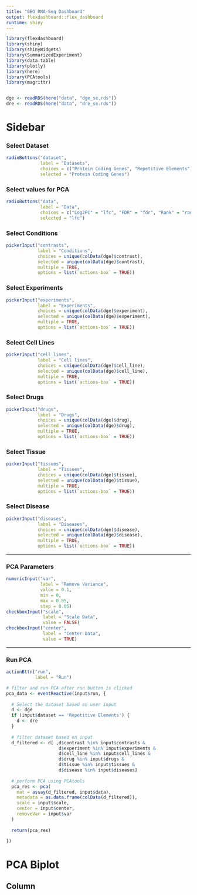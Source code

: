 ```yaml
---
title: "GEO RNA-Seq Dashboard"
output: flexdashboard::flex_dashboard
runtime: shiny
---
```


```r
library(flexdashboard)
library(shiny)
library(shinyWidgets)
library(SummarizedExperiment)
library(data.table)
library(plotly)
library(here)
library(PCAtools)
library(magrittr)


dge <- readRDS(here("data", "dge_se.rds"))
dre <- readRDS(here("data", "dre_se.rds"))
```

Sidebar {.sidebar data-width=500}
=======================================================================

### Select Dataset

```r
radioButtons("dataset",
             label = "Datasets",
             choices = c("Protein Coding Genes", "Repetitive Elements"),
             selected = "Protein Coding Genes")
```

### Select values for PCA

```r
radioButtons("data",
             label = "Data",
             choices = c("Log2FC" = "lfc", "FDR" = "fdr", "Rank" = "rank"),
             selected = "lfc")
```

### Select Conditions

```r
pickerInput("contrasts",
            label = "Conditions",
            choices = unique(colData(dge)$contrast),
            selected = unique(colData(dge)$contrast),
            multiple = TRUE,
            options = list(`actions-box` = TRUE))
```

### Select Experiments

```r
pickerInput("experiments",
            label = "Experiments",
            choices = unique(colData(dge)$experiment),
            selected = unique(colData(dge)$experiment),
            multiple = TRUE,
            options = list(`actions-box` = TRUE))
```

### Select Cell Lines

```r
pickerInput("cell_lines",
            label = "Cell lines",
            choices = unique(colData(dge)$cell_line),
            selected = unique(colData(dge)$cell_line),
            multiple = TRUE,
            options = list(`actions-box` = TRUE))
```

### Select Drugs

```r
pickerInput("drugs",
            label = "Drugs",
            choices = unique(colData(dge)$drug),
            selected = unique(colData(dge)$drug),
            multiple = TRUE,
            options = list(`actions-box` = TRUE))
```

### Select Tissue

```r
pickerInput("tissues",
            label = "Tissues",
            choices = unique(colData(dge)$tissue),
            selected = unique(colData(dge)$tissue),
            multiple = TRUE,
            options = list(`actions-box` = TRUE))
```

### Select Disease

```r
pickerInput("diseases",
            label = "Diseases",
            choices = unique(colData(dge)$disease),
            selected = unique(colData(dge)$disease),
            multiple = TRUE,
            options = list(`actions-box` = TRUE))
```

---

### PCA Parameters

```r
numericInput("var",
             label = "Remove Variance",
             value = 0.1,
             min = 0,
             max = 0.95,
             step = 0.05)
checkboxInput("scale",
              label = "Scale Data",
              value = FALSE)
checkboxInput("center",
              label = "Center Data",
              value = TRUE)
```

---

### Run PCA

```r
actionBttn("run",
           label = "Run")

# filter and run PCA after run button is clicked
pca_data <- eventReactive(input$run, {
  
  # Select the dataset based on user input
  d <- dge
  if (input$dataset == 'Repetitive Elements') {
    d <- dre
  }
  
  # filter dataset based on input
  d_filtered <- d[ ,d$contrast %in% input$contrasts &
                    d$experiment %in% input$experiments &
                    d$cell_line %in% input$cell_lines &
                    d$drug %in% input$drugs &
                    d$tissue %in% input$tissues &
                    d$disease %in% input$diseases]
  
  # perform PCA using PCAtools
  pca_res <- pca(
    mat = assay(d_filtered, input$data),
    metadata = as.data.frame(colData(d_filtered)),
    scale = input$scale,
    center = input$center,
    removeVar = input$var
  )
  
  return(pca_res)

})
```

PCA Biplot {style="position:relative;"}
=======================================================================

Column {style="height:100pc;"}
-----------------------------------------------------------------------

```r
# Create options for modifying biplot
selectInput("col",
            label = "Color by:",
            choices = c("tissue", "cell_line", "drug", "disease", "experiment"),
            selected = "tissue")
selectInput("x_axis",
            label = "x-axis",
            choices = paste0("PC", 1:10),
            selected = "PC1")
selectInput("y_axis",
            label = "y-axis",
            choices = paste0("PC", 1:10),
            selected = "PC2")


dt <- reactive({
  pca_dt <- as.data.table(pca_data()$rotated, keep.rownames = "sample_name")
  meta_dt <- as.data.table(pca_data()$metadata, keep.rownames = "sample_name")
  dt <- merge.data.table(x = pca_dt, y = meta_dt, by = "sample_name", all.x = TRUE)
  dt
})

output$biplot <- renderPlotly({
  dt <- dt()
  plot_ly(
    dt,
    x = ~get(input$x_axis),
    y = ~get(input$y_axis), 
    color = ~get(input$col),
    colors = "Set1",
    hovertext = paste("BioProject:", dt$experiment,
                     "<br>Cell Line:", dt$cell_line,
                     "<br>Disease:", dt$disease,
                     "<br>Drug:", dt$drug,
                     "<br>Dose", dt$dose,
                     "<br>Time", dt$time_hr)) %>%
    add_markers(size = 180) %>%
    layout(dragmode = "lasso", 
           xaxis = list(title = paste(input$x_axis)),
           yaxis = list(title = paste(input$y_axis)))
})

# show output ---------------------------------------------------------
plotlyOutput("biplot")

DT::renderDT({
    d <- event_data("plotly_selected")
    if (!is.null(d)) {
      xmin <- min(d$x) - 0.000001
      xmax <- max(d$x) + 0.000001
      ymin <- min(d$y) - 0.000001
      ymax <- max(d$y) + 0.000001
      dt <- dt()
      dt[between(get(input$x_axis), xmin, xmax, incbounds = TRUE) & 
         between(get(input$y_axis), ymin, ymax, incbounds = TRUE), 
         .(experiment, tissue, cell_line, disease, drug, dose, time_hr)]
    }
  })
```

PCA Loadings
=======================================================================

```r
renderPlot({
  plotloadings(pca_data(), 
               components = 1:5, 
               labSize = 4, 
               drawConnectors = TRUE)
})
```

Scree Plot
=======================================================================

```r
renderPlot({
  screeplot(pca_data(), 
            components = 1:10, 
            drawCumulativeSumLine = TRUE, 
            drawCumulativeSumPoints = TRUE)
})
```


